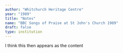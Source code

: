 ```yaml
---
author: "Whitchurch Heritage Centre"
year: "1989"
title: "Notes"
name: "BBC Songs of Praise at St John's Church 1989"
draft: false
type: institution
---
```

I think this then appears as the content
